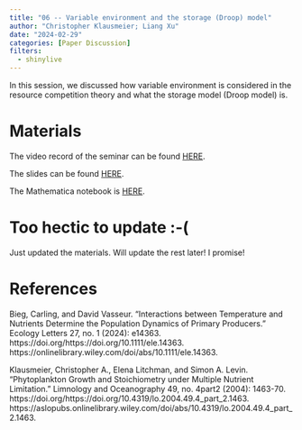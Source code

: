 ```yaml
---
title: "06 -- Variable environment and the storage (Droop) model"
author: "Christopher Klausmeier; Liang Xu"
date: "2024-02-29"
categories: [Paper Discussion]
filters:
  - shinylive
---
```


In this session, we discussed how variable environment is considered in the resource competition theory and what the storage model (Droop model) is.

# Materials

The video record of the seminar can be found [HERE](https://www.youtube.com/watch?v=IQf16WzptkM){target="_blank"}.

The slides can be found [HERE](https://github.com/xl0418/ResourceCompetitionSeminarPosts-Docs/blob/main/06-2024/Docs/6%20-%20variable%20environments%201.pptx){target="_blank"}.

The Mathematica notebook is [HERE](https://github.com/xl0418/ResourceCompetitionSeminarPosts-Docs/blob/main/06-2024/Docs/6%20-%20variable%20environments%201.nb){target="_blank"}.

# Too hectic to update :-(

Just updated the materials. Will update the rest later! I promise!

# References

Bieg, Carling, and David Vasseur. "Interactions between Temperature and Nutrients Determine the Population Dynamics of Primary Producers." Ecology Letters 27, no. 1 (2024): e14363. https://doi.org/https://doi.org/10.1111/ele.14363. https://onlinelibrary.wiley.com/doi/abs/10.1111/ele.14363.

Klausmeier, Christopher A., Elena Litchman, and Simon A. Levin. "Phytoplankton Growth and Stoichiometry under Multiple Nutrient Limitation." Limnology and Oceanography 49, no. 4part2 (2004): 1463-70. https://doi.org/https://doi.org/10.4319/lo.2004.49.4_part_2.1463. https://aslopubs.onlinelibrary.wiley.com/doi/abs/10.4319/lo.2004.49.4_part_2.1463.

